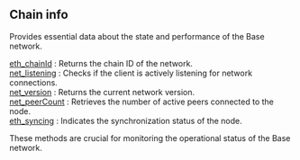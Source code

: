 
<Meta
  title="Chain chain info | dRPC"
/>

## Chain info

Provides essential data about the state and performance of the Base network.

[eth_chainId](/base-api/chaininfo/eth_chainId) : Returns the chain ID of the network. \
[net_listening](/base-api/chaininfo/net_listening) : Checks if the client is actively listening for network connections. \
[net_version](/base-api/chaininfo/net_version) : Returns the current network version. \
[net_peerCount](/base-api/chaininfo/net_peerCount) : Retrieves the number of active peers connected to the node. \
[eth_syncing](/base-api/chaininfo/eth_syncing) : Indicates the synchronization status of the node.

These methods are crucial for monitoring the operational status of the Base network.

<Space h={16} />
<GetStarted />
